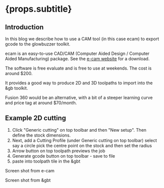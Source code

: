
# {props.subtitle}

<ReadingTime time="5"/>
<PageTag tags={props.tags}/>

## Introduction

<TitleImage image={ecam_hero} alt="ecam logo" />

In this blog we describe how to use a CAM tool (in this case ecam) to export gcode to the glowbuzzer toolkit.

ecam is an easy-to-use CAD/CAM (Computer Aided Design / Computer Aided Manufacturing) package. See the <a href="https://www.e-cam.it/">e-cam website</a> for a download.

The software is free evaluate and is free to use at weekends. The cost is around $200.

It provides a good way to produce 2D and 3D toolpaths to import into the &gb toolkit.

Fusion 360 would be an alternative, with a bit of a steeper learning curve and price tag at around $70/month.

## Example 2D cutting

1. Click "Generic cutting" on top toolbar and then "New setup". Then define the stock dimensions.
1. Next, add a Cutting Profile (under Generic cutting on top toolbar) select say a circle pick the centre point on the stock and then set the radius
1. Arrow button on top toolpath previews the job
1. Generate gcode button on top toolbar - save to file
1. paste into toolpath tile in the &gbt

Screen shot from e-cam

Screen shot from &gbt



<ComingSoon/>